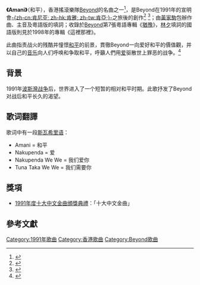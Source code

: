 {{Infobox song
| name       = Amani
| type       = song
| artist     = [[Beyond|Beyond]]
| album      = [[猶豫|猶豫]]
| B-side     = 
| recorded   = 1991年3月
| released   = 1991年9月
| published  = 1991年9月
| genre      = [[流行搖滾|流行搖滾]]
| language   = zh-yue
| language2  = 斯瓦希里語
| length     = <!--{{Duration|m=|s=}}-->
| writer     = [[黃家駒|黃家駒]]
| composer   = [[黃家駒|黃家駒]]
| arranger   = [[Beyond|Beyond]]
| label      = [[新藝寶唱片|新藝寶唱片]]
| producer   = 
| tracks     = #'''Amani'''
#堅持信念
#不再猶豫
#係要聽 Rock n' Roll
#我早應該習慣
#誰伴我闖蕩
#高溫派對
#誰來主宰
#愛妳一切
#完全的擁有
<!-- 未知參數 | track_no   = 1 -->
<!-- 未知參數 | next       = 《堅持信念》 -->
<!-- 未知參數 | next_no    = 2 -->
| misc       = 
}}
'''《Amani》'''（和平），香港搖滾樂隊[[Beyond|Beyond]]的名曲之一<ref>{{Cite news |url=http://hk.on.cc/hk/bkn/cnt/entertainment/20151227/bkn-20151227133748651-1227_00862_001.html |title=內地騷再唱廣東歌　許志安搞喊林憶蓮 |work=東網即時 |date=2015-12-27 |accessdate=2016-09-07 |archive-date=2016-04-01 |archive-url=https://web.archive.org/web/20160401043313/http://hk.on.cc/hk/bkn/cnt/entertainment/20151227/bkn-20151227133748651-1227_00862_001.html |dead-url=no }}</ref>，是Beyond在1991年的宣明會[[肯雅|-{zh-cn:肯尼亚; zh-hk:肯雅; zh-tw:肯亞;}-]]之旅後的創作<ref>{{Cite news|url=https://news.now.com/mobile/life/player?newsId=137556&refer=|title=〈Glocal Pop〉《Amani》|author=沈旭暉|work=Now|date=2015-05-29|accessdate=2019-07-27|archive-date=2019-07-27|archive-url=https://web.archive.org/web/20190727084702/https://news.now.com/mobile/life/player%3FnewsId%3D137556%26refer%3D|dead-url=no}}</ref> <ref name=cn20141013>{{Cite news |url=http://www.chinanews.com/yl/2014/10-13/6670992.shtml |title=黄家强：黄家驹精神要延续下去(图) |publisher=中新網 |date=2014-10-13 |accessdate=2016-09-07 |archive-date=2016-09-16 |archive-url=https://web.archive.org/web/20160916061509/http://www.chinanews.com/yl/2014/10-13/6670992.shtml |dead-url=no }}</ref>；由[[黃家駒|黃家駒]]包辦作曲、主音及粵語版的填詞；收錄於[[Beyond|Beyond]]第7張粵語專輯《[[猶豫|猶豫]]》，[[林夕|林夕]]填詞的國語版則見於1998年的專輯《這裡那裡》。

此曲指责战火的残酷并憧憬[[和平|和平]]的前景，貫徹Beyond一向爱好和平的價值觀，并以自己的[[音乐|音乐]]向人们呼唤和争取和平，呼籲人們用[[爱|爱]]驱散世上罪恶的战争。<ref name="sinchew20160719">{{Cite web |url=http://www.sinchew.com.my/node/1548250/%E6%BD%98%E4%BD%B3%E6%B4%81%EF%BC%8E%E4%BB%8E%E5%BF%83%E5%8F%91%E7%8E%B0%E7%88%B1%EF%BC%8C%E9%87%8D%E6%96%B0%E5%8F%91%E7%8E%B0%E7%88%B1 |title=潘佳洁．从心发现爱，重新发现爱 |work=星洲网 |date=2016-07-19 |accessdate=2016-09-07 |archive-date=2016-09-23 |archive-url=https://web.archive.org/web/20160923112028/http://www.sinchew.com.my/node/1548250/%E6%BD%98%E4%BD%B3%E6%B4%81%EF%BC%8E%E4%BB%8E%E5%BF%83%E5%8F%91%E7%8E%B0%E7%88%B1%EF%BC%8C%E9%87%8D%E6%96%B0%E5%8F%91%E7%8E%B0%E7%88%B1 |dead-url=no }}</ref>

== 背景 ==
1991年[[波斯灣战争|波斯灣战争]]后，世界进入了一个短暂的相对和平时期。此歌抒发了Beyond对战后和平长久的渴望。

== 歌词翻譯 ==
歌词中有一段[[斯瓦希里语|斯瓦希里语]]：
*Amani = 和平
*Nakupenda = 爱
*Nakupenda We We = 我们爱你
*Tuna Taka We We = 我们需要你

==獎項==
*[[第十四屆十大中文金曲得獎名單|1991年度十大中文金曲頒獎典禮]]：「十大中文金曲」

==參考文獻==
{{Reflist}}

{{Beyond}}
[[Category:1991年歌曲|Category:1991年歌曲]]
[[Category:香港歌曲|Category:香港歌曲]]
[[Category:Beyond歌曲|Category:Beyond歌曲]]